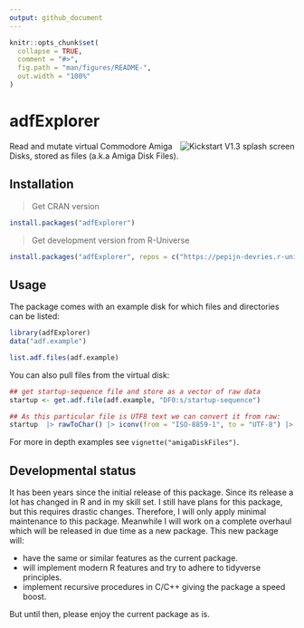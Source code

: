 ```yaml
---
output: github_document
---
```


```r
knitr::opts_chunk$set(
  collapse = TRUE,
  comment = "#>",
  fig.path = "man/figures/README-",
  out.width = "100%"
)
```

# adfExplorer

<img src="https://upload.wikimedia.org/wikipedia/commons/e/e8/Kickstart1_3.png" alt="Kickstart V1.3 splash screen" align="right" />

Read and mutate virtual Commodore Amiga Disks, stored as files (a.k.a Amiga Disk Files).

## Installation

> Get CRAN version
```r
install.packages("adfExplorer")
```

> Get development version from R-Universe
```r
install.packages("adfExplorer", repos = c("https://pepijn-devries.r-universe.dev", "https://cloud.r-project.org"))
```
## Usage

The package comes with an example disk for which files and directories can be listed:

```r
library(adfExplorer)
data("adf.example")

list.adf.files(adf.example)
```

You can also pull files from the virtual disk:

```r
## get startup-sequence file and store as a vector of raw data
startup <- get.adf.file(adf.example, "DF0:s/startup-sequence")

## As this particular file is UTF8 text we can convert it from raw:
startup  |> rawToChar() |> iconv(from = "ISO-8859-1", to = "UTF-8") |> cat()
```

For more in depth examples see `vignette("amigaDiskFiles")`.

## Developmental status

It has been years since the initial release of this package. Since its release a lot has changed in R and in
my skill set. I still have plans for this package, but this requires drastic changes. Therefore, I will only
apply minimal maintenance to this package. Meanwhile I will work on a complete overhaul which will be released
in due time as a new package. This new package will:

 * have the same or similar features as the current package.
 * will implement modern R features and try to adhere to tidyverse principles.
 * implement recursive procedures in C/C++ giving the package a speed boost.

But until then, please enjoy the current package as is.
